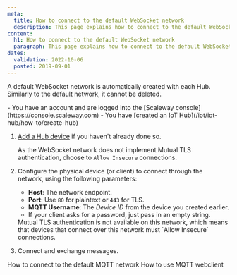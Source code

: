 ```yaml
---
meta:
  title: How to connect to the default WebSocket network
  description: This page explains how to connect to the default WebSocket network
content:
  h1: How to connect to the default WebSocket network
  paragraph: This page explains how to connect to the default WebSocket network
dates:
  validation: 2022-10-06
  posted: 2019-09-01
---
```


A default WebSocket network is automatically created with each Hub. Similarly to the default network, it cannot be deleted.

<Message type="requirement">
  - You have an account and are logged into the [Scaleway console](https://console.scaleway.com)
  - You have [created an IoT Hub](/iot/iot-hub/how-to/create-hub)
</Message>


1. [Add a Hub device](/iot/iot-hub/how-to/add-device) if you haven't already done so.  

    As the WebSocket network does not implement Mutual TLS authentication, choose to `Allow Insecure` connections.
2. Configure the physical device (or client) to connect through the network, using the following parameters:
    - **Host**: The network endpoint.
    - **Port**: Use `80` for plaintext or `443` for TLS.
    - **MQTT Username**: The *Device ID* from the device you created earlier.
    - If your client asks for a password, just pass in an empty string.
    
    <Message type="important">
      Mutual TLS authentication is not available on this network, which means that devices that connect over this network must `Allow Insecure` connections.
    </Message>
3. Connect and exchange messages.

<Navigation title="See Also">
  <PreviousButton to="/iot/iot-hub/how-to/connect-default-mqtt-network/">How to connect to the default MQTT network</PreviousButton>
  <NextButton to="/iot/iot-hub/how-to/use-mqtt-webclient/">How to use MQTT webclient</NextButton>
</Navigation>

